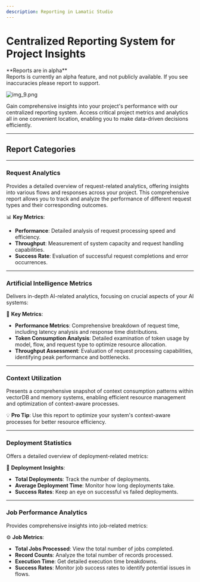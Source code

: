 ```yaml
---
description: Reporting in Lamatic Studio
---
```

# **Centralized Reporting System for Project Insights**

<Callout type="warning" emoji="🧪">
    **Reports are in alpha** <br/>
    Reports is currently an alpha feature, and not publicly available. If you see inaccuracies please report to support.

</Callout>

![img_9.png](./img_9.png)

Gain comprehensive insights into your project's performance with our centralized reporting system. Access critical project metrics and analytics all in one convenient location, enabling you to make data-driven decisions efficiently.

---

## **Report Categories**

---

### **Request Analytics**

Provides a detailed overview of request-related analytics, offering insights into various flows and responses across your project. This comprehensive report allows you to track and analyze the performance of different request types and their corresponding outcomes.

📊 **Key Metrics**:

- **Performance**: Detailed analysis of request processing speed and efficiency.
- **Throughput**: Measurement of system capacity and request handling capabilities.
- **Success Rate**: Evaluation of successful request completions and error occurrences.

---

### **Artificial Intelligence Metrics**

Delivers in-depth AI-related analytics, focusing on crucial aspects of your AI systems:

🤖 **Key Metrics**:

- **Performance Metrics**: Comprehensive breakdown of request time, including latency analysis and response time distributions.
- **Token Consumption Analysis**: Detailed examination of token usage by model, flow, and request type to optimize resource allocation.
- **Throughput Assessment**: Evaluation of request processing capabilities, identifying peak performance and bottlenecks.

---

### **Context Utilization**

Presents a comprehensive snapshot of context consumption patterns within vectorDB and memory systems, enabling efficient resource management and optimization of context-aware processes.

💡 **Pro Tip**: Use this report to optimize your system's context-aware processes for better resource efficiency.

---

### **Deployment Statistics**

Offers a detailed overview of deployment-related metrics:

🚀 **Deployment Insights**:

- **Total Deployments**: Track the number of deployments.
- **Average Deployment Time**: Monitor how long deployments take.
- **Success Rates**: Keep an eye on successful vs failed deployments.

---

### **Job Performance Analytics**

Provides comprehensive insights into job-related metrics:

⚙️ **Job Metrics**:

- **Total Jobs Processed**: View the total number of jobs completed.
- **Record Counts**: Analyze the total number of records processed.
- **Execution Time**: Get detailed execution time breakdowns.
- **Success Rates**: Monitor job success rates to identify potential issues in flows.
